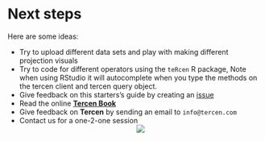 # Next steps
Here are some ideas:

* Try to upload different data sets and play with making different projection visuals
* Try to code for different operators using the ``teRcen`` R package, Note when using RStudio it will autocomplete when you type the methods on the tercen client and tercen query object.
* Give feedback on this starters's guide by creating an [issue](https://github.com/tercen/starters-guide2/issues)
* Read the online [__Tercen Book__](https://tercen.github.io/tercen-book/)
* Give feedback on __Tercen__ by sending an email to `info@tercen.com`
* Contact us for a one-2-one session
<center>![](images/stairs.png)</center>